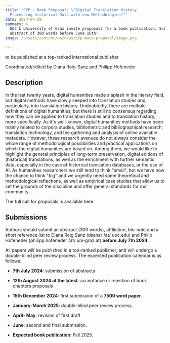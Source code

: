 ```yaml
---
title: "CfP - Book Proposal: \"Digital Translation History.
  Processing historical Data with new Methodologies\""
date: 2024-04-29
summary: >
  UOC & University of Graz invite proposals for a book publication: Submit your
  abstract of 300 words before June 15th!
image: /assets/content/en/news/cfp-book-proposal/image.png

---
```


to be published at a top-ranked international publisher

Coordinated/edited by Diana Roig-Sanz and Philipp Hofeneder

## Description

In the last twenty years, digital humanities made a splash in the literary field, but digital methods have slowly seeped into translation studies and, particularly, into translation history. Undoubtedly, there are multiple definitions of digital humanities, but there is still no consensus regarding how they can be applied to translation studies and to translation history, more specifically. As it's well-known, digital humanities methods have been mainly related to corpora studies, bibliometric and bibliographical research, translation technology, and the gathering and analysis of online available metadata. However, these research avenues do not always consider the whole range of methodological possibilities and practical applications on which the digital humanities are based on. Among them, we would like to highlight the general principles of long-term preservation, digital editions of (historical) translations, as well as the enrichment with further semantic data, especially in the case of historical translation databases, or the use of AI. As humanities researchers we still tend to think "small", but we have now the chance to think "big" and we urgently need some theoretical and methodological reflections, as well as empirical case studies that allow us to set the grounds of the discipline and offer general standards for our community.

The full call for proposals is available <Download href="/assets/content/en/news/cfp-book-proposal/book-proposal-digital-translation-history-1-1.pdf">here</Download>.

## Submissions

Authors should submit an abstract (300 words), affiliation, bio-note and a short reference list to Diana Roig Sanz (dsanzr /at/ uoc.edu) and Philip Hofeneder (philipp.hofeneder /at/ uni-graz.at) **before July 7th 2024.**

All papers will be published in a top-ranked publisher, and will undergo a double-blind peer review process. The expected publication calendar is as follows:

* **7th July 2024**: submission of abstracts

* **12th August 2024 at the latest**: acceptance or rejection of book chapters proposals

* **15th December 2024**: first submission of a **7500 word paper**.

* **January-March 2025**: double-blind peer review process.

* **April- May**: revision of first draft

* **June**: second and final submission.

* **Expected book publication**: Fall 2025.
